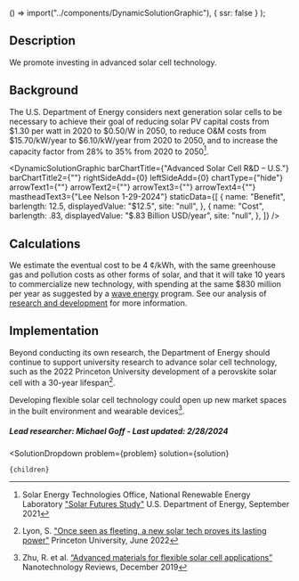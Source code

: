 
  () => import("../components/DynamicSolutionGraphic"),
  { ssr: false }
);


## Description
We promote investing in advanced solar cell technology.

## Background
The U.S. Department of Energy considers next generation solar cells to be necessary to achieve their goal of reducing solar PV capital costs from $1.30 per watt in 2020 to $0.50/W in 2050, to reduce O&M costs from $15.70/kW/year to $6.10/kW/year from 2020 to 2050, and to increase the capacity factor from 28% to 35% from 2020 to 2050[^”1”].

<DynamicSolutionGraphic
  barChartTitle={"Advanced Solar Cell R&D – U.S."}
  barChartTitle2={""}
  rightSideAdd={0}
  leftSideAdd={0}
  chartType={"hide"}
  arrowText1={""}
  arrowText2={""}
  arrowText3={""}
  arrowText4={""}
  mastheadText3={"Lee Nelson 1-29-2024"}
 staticData={[
    {
     name: "Benefit",
      barlength: 12.5,
      displayedValue: "$12.5",
      site: "null",
    },
    {
      name: "Cost",
      barlength: .83,
      displayedValue: "$.83 Billion USD/year",
      site: "null",
    },
  ]}
/>

## Calculations
We estimate the eventual cost to be 4 ¢/kWh, with the same greenhouse gas and pollution costs as other forms of solar, and that it will take 10 years to commercialize new technology, with spending at the same $830 million per year as suggested by a [wave energy](https://www.urbancruiseship.org/energy/energy_production/mhk) program. See our analysis of [research and development](https://www.urbancruiseship.org/energy/energy_socioeconomics/rd) for more information.

## Implementation
Beyond conducting its own research, the Department of Energy should continue to support university research to advance solar cell technology, such as the 2022 Princeton University development of a perovskite solar cell with a 30-year lifespan[^”2”].

Developing flexible solar cell technology could open up new market spaces in the built environment and wearable devices[^”3”].

##### Lead researcher: Michael Goff - Last updated: 2/28/2024

[^”1”]: Solar Energy Technologies Office, National Renewable Energy Laboratory ["Solar Futures Study"](https://www.energy.gov/eere/solar/solar-futures-study) U.S. Department of Energy, September 2021 

[^”2”]: Lyon, S. ["Once seen as fleeting, a new solar tech proves its lasting power"](https://www.princeton.edu/news/2022/06/29/once-seen-fleeting-new-solar-tech-proves-its-lasting-power) Princeton University, June 2022

[^”3”]: Zhu, R. et al. [“Advanced materials for flexible solar cell applications”](https://doi.org/10.1515/ntrev-2019-0040) Nanotechnology Reviews, December 2019


  <SolutionDropdown 
    problem={problem} 
    solution={solution}
  >
    {children}
  </SolutionDropdown>